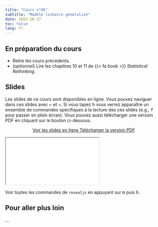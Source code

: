 ```yaml
---
title: "Cours n°06"
subtitle: "Modèle linéaire généralisé"
date: 2022-10-27
toc: false
lang: fr
---
```


## En préparation du cours

- Relire les cours précédents.
- (*optionnel*) Lire les chapitres 10 et 11 de {{< fa book >}} *Statistical Rethinking*.

## Slides

Les slides de ce cours sont disponibles en ligne. Vous pouvez naviguer dans ces slides avec <kbd>←</kbd> et <kbd>→</kbd>. Si vous tapez <kbd>h</kbd> vous verrez apparaître un ensemble de commandes spécifiques à la lecture des ces slides (e.g., <kbd>f</kbd> pour passer en plein écran). Vous pouvez aussi télécharger une version PDF en cliquant sur le bouton ci-dessous.

<p class="buttons" style="text-align:center;"><a class="btn btn-danger" target="_blank" href="../slides/html/cours06.html"><i class="fa-solid fa-arrow-up-right-from-square"></i> Voir les slides en ligne </a> <a class="btn btn-danger" target="_blank" href="../slides/pdf/cours06.pdf" role="button"><i class="fa-solid fa-file-pdf"></i> Télécharger la version PDF </a></p>

<div class="ratio ratio-16x9"> <iframe src="../slides/html/cours06.html"></iframe> </div>

::: {.callout-tip}
Voir toutes les commandes de `revealjs` en appuyant sur <kbd>m</kbd> puis <kbd>h</kbd>.
:::

## Pour aller plus loin

...

